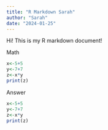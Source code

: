 ```yaml
---
title: "R Markdown Sarah"
author: "Sarah"
date: "2024-01-25"
---
```


Hi! This is my R markdown document!

Math
```r
x<-5+5
y<-7+7
z<-x*y
print(z)
```

Answer
```R
x<-5+5
y<-7+7
z<-x*y
print(z)
```